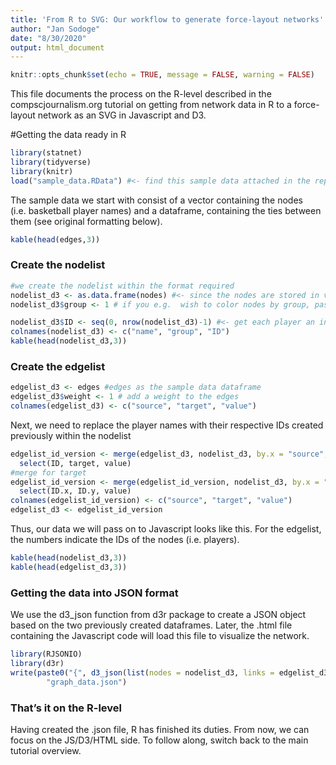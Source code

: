 ```yaml
---
title: 'From R to SVG: Our workflow to generate force-layout networks'
author: "Jan Sodoge"
date: "8/30/2020"
output: html_document
---
```


```r
knitr::opts_chunk$set(echo = TRUE, message = FALSE, warning = FALSE)
```


This file documents the process on the R-level described in the compscjournalism.org tutorial on getting from network data in R to a force-layout network as an SVG in Javascript and D3. 

#Getting the data ready in R


```r
library(statnet)
library(tidyverse)
library(knitr)
load("sample_data.RData") #<- find this sample data attached in the repository
```
The sample data we start with consist of a vector containing the nodes (i.e. basketball player names) and a dataframe, containing the ties between them (see original formatting below).
```r
kable(head(edges,3))
```





### Create the nodelist
```r

#we create the nodelist within the format required
nodelist_d3 <- as.data.frame(nodes) #<- since the nodes are stored in vector format
nodelist_d3$group <- 1 # if you e.g.  wish to color nodes by group, pass a groupID here, in this example all groups identify with one group

nodelist_d3$ID <- seq(0, nrow(nodelist_d3)-1) #<- get each player an individual ID creating the edgelist further on
colnames(nodelist_d3) <- c("name", "group", "ID")
kable(head(nodelist_d3,3))

```



### Create the edgelist


```r
edgelist_d3 <- edges #edges as the sample data dataframe
edgelist_d3$weight <- 1 # add a weight to the edges
colnames(edgelist_d3) <- c("source", "target", "value")
```

Next, we need to replace the player names with their respective IDs created previously within the nodelist
```r
edgelist_id_version <- merge(edgelist_d3, nodelist_d3, by.x = "source", by.y = "name") %>% 
  select(ID, target, value)
#merge for target
edgelist_id_version <- merge(edgelist_id_version, nodelist_d3, by.x = "target", by.y = "name") %>% 
  select(ID.x, ID.y, value)
colnames(edgelist_id_version) <- c("source", "target", "value")
edgelist_d3 <- edgelist_id_version

```



Thus, our data we will pass on to Javascript looks like this. For the edgelist, the numbers indicate the IDs of the nodes (i.e. players). 
```r
kable(head(nodelist_d3,3))
kable(head(edgelist_d3,3))

```



### Getting the data into JSON format
We use the d3_json function from d3r package to create a JSON object based on the two previously created dataframes. Later, the .html file containing the Javascript code will load this file to visualize the network. 
```r
library(RJSONIO)
library(d3r)
write(paste0("{", d3_json(list(nodes = nodelist_d3, links = edgelist_d3)), "}"),
        "graph_data.json")
```



### That's it on the R-level
Having created the .json file, R has finished its duties. From now, we can focus on the JS/D3/HTML side. To follow along, switch back to the main tutorial overview. 
